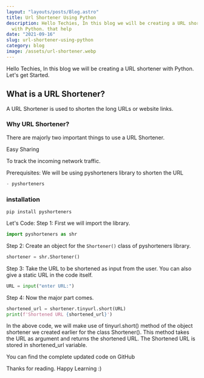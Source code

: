 ```yaml
---
layout: "layouts/posts/Blog.astro"
title: Url Shortener Using Python
description: Hello Techies, In this blog we will be creating a URL shortener
  with Python. that help
date: "2021-09-16"
slug: url-shortener-using-python
category: blog
image: /assets/url-shortener.webp
---
```



Hello Techies, In this blog we will be creating a URL shortener with Python. Let's get Started.

## What is a URL Shortener?

A URL Shortener is used to shorten the long URLs or website links.

### Why URL Shortener?

There are majorly two important things to use a URL Shortener.

Easy Sharing

To track the incoming network traffic.

Prerequisites: We will be using pyshorteners library to shorten the URL

```c
- pyshorteners
```

### installation

```
pip install pyshorteners
```

Let's Code: Step 1: First we will import the library.

```python
import pyshorteners as shr
```

Step 2: Create an object for the `Shortener()` class of pyshorteners library.

```python
shortener = shr.Shortener()
```

Step 3: Take the URL to be shortened as input from the user. You can also give a static URL in the code itself.

```python
URL = input("enter URL:")
```

Step 4: Now the major part comes.

```python
shortened_url = shortener.tinyurl.short(URL)
print(f'Shortened URL {shortened_url}')
```

In the above code, we will make use of tinyurl.short() method of the object shortener we created earlier for the class Shortener(). This method takes the URL as argument and returns the shortened URL. The Shortened URL is stored in shortened_url variable.

You can find the complete updated code on GitHub

Thanks for reading. Happy Learning :)

<Ad />
